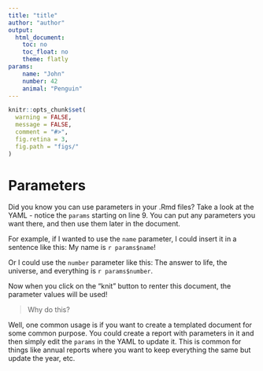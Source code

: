 ```yaml
---
title: "title"
author: "author"
output:
  html_document:
    toc: no
    toc_float: no
    theme: flatly
params:
    name: "John"
    number: 42
    animal: "Penguin"
---
```


```r
knitr::opts_chunk$set(
  warning = FALSE,
  message = FALSE,
  comment = "#>",
  fig.retina = 3,
  fig.path = "figs/"
)
```

# Parameters

Did you know you can use parameters in your .Rmd files? Take a look at the YAML - notice the `params` starting on line 9. You can put any parameters you want there, and then use them later in the document.

For example, if I wanted to use the `name` parameter, I could insert it in a sentence like this: My name is `r params$name`!

Or I could use the `number` parameter like this: The answer to life, the universe, and everything is `r params$number`.

Now when you click on the "knit" button to renter this document, the parameter values will be used!

> Why do this?

Well, one common usage is if you want to create a templated document for some common purpose. You could create a report with parameters in it and then simply edit the `params` in the YAML to update it. This is common for things like annual reports where you want to keep everything the same but update the year, etc.


